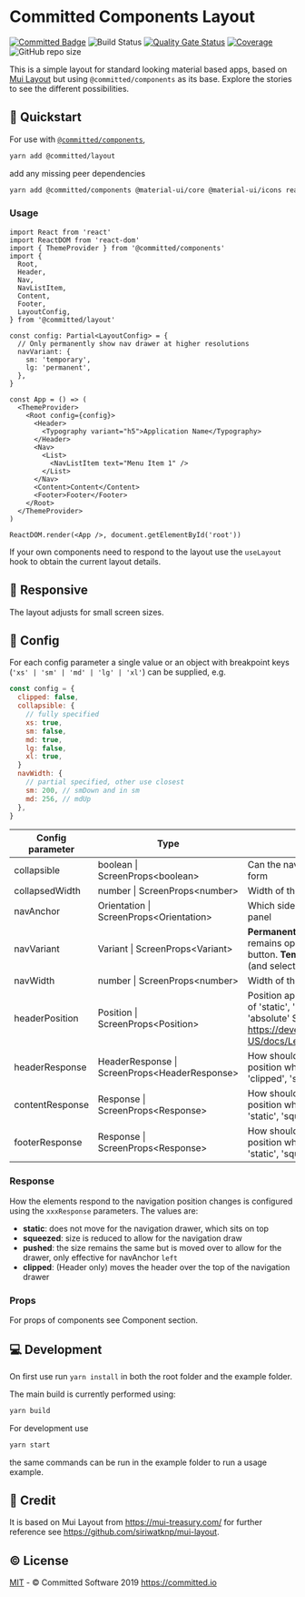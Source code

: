 
<Meta title="Introduction/Layout" />

# Committed Components Layout

[![Committed Badge](https://img.shields.io/endpoint?url=https%3A%2F%2Fcommitted.software%2Fbadge)](https://committed.io)
![Build Status](https://github.com/commitd/layout/workflows/build/badge.svg?branch=main)
[![Quality Gate Status](https://sonarcloud.io/api/project_badges/measure?project=commitd_layout&metric=alert_status)](https://sonarcloud.io/dashboard?id=commitd_layout)
[![Coverage](https://sonarcloud.io/api/project_badges/measure?project=commitd_layout&metric=coverage)](https://sonarcloud.io/dashboard?id=commitd_layout)
![GitHub repo size](https://img.shields.io/github/repo-size/commitd/layout)

This is a simple layout for standard looking material based apps, based on [Mui Layout](https://mui-treasury.com/components/layout)
but using `@committed/components` as its base. Explore the stories to see the different possibilities.

## 🚀 Quickstart

For use with [`@committed/components`](https://github.com/commitd/components),

```bash
yarn add @committed/layout
```

add any missing peer dependencies

```bash
yarn add @committed/components @material-ui/core @material-ui/icons react react-dom
```

### Usage

```tsx
import React from 'react'
import ReactDOM from 'react-dom'
import { ThemeProvider } from '@committed/components'
import {
  Root,
  Header,
  Nav,
  NavListItem,
  Content,
  Footer,
  LayoutConfig,
} from '@committed/layout'

const config: Partial<LayoutConfig> = {
  // Only permanently show nav drawer at higher resolutions
  navVariant: {
    sm: 'temporary',
    lg: 'permanent',
  },
}

const App = () => (
  <ThemeProvider>
    <Root config={config}>
      <Header>
        <Typography variant="h5">Application Name</Typography>
      </Header>
      <Nav>
        <List>
          <NavListItem text="Menu Item 1" />
        </List>
      </Nav>
      <Content>Content</Content>
      <Footer>Footer</Footer>
    </Root>
  </ThemeProvider>
)

ReactDOM.render(<App />, document.getElementById('root'))
```

If your own components need to respond to the layout use the `useLayout` hook to obtain the current layout details.

## 📱 Responsive

The layout adjusts for small screen sizes.

## 📝 Config

For each config parameter a single value or an object with breakpoint keys (`'xs' | 'sm' | 'md' | 'lg' | 'xl'`) can be supplied, e.g.

```javascript
const config = {
  clipped: false,
  collapsible: {
    // fully specified
    xs: true,
    sm: false,
    md: true,
    lg: false,
    xl: true,
  }
  navWidth: {
    // partial specified, other use closest
    sm: 200, // smDown and in sm
    md: 256, // mdUp
  },
}
```

| Config parameter | Type                                            | Description                                                                                                                                                                     | Default Value |
| ---------------- | ----------------------------------------------- | ------------------------------------------------------------------------------------------------------------------------------------------------------------------------------- | ------------- |
| collapsible      | boolean \| ScreenProps\<boolean\>               | Can the navigation be collapsed to a smaller form                                                                                                                               | true          |
| collapsedWidth   | number \| ScreenProps\<number\>                 | Width of the collapsed navigation                                                                                                                                               | 64            |
| navAnchor        | Orientation \| ScreenProps\<Orientation\>       | Which side of the screen to show the nav panel                                                                                                                                  | left          |
| navVariant       | Variant \| ScreenProps\<Variant\>               | **Permanent**: stays all the time. **Persistent**: remains open but can be hidden with button. **Temporary**: hides on click away (and selection).                              | permanent     |
| navWidth         | number \| ScreenProps\<number\>                 | Width of the navigation drawer                                                                                                                                                  | 256           |
| headerPosition   | Position \| ScreenProps\<Position\>             | Position applied to the AppBar header. one of 'static', 'relative', 'sticky', 'fixed', 'absolute' See https://developer.mozilla.org/en-US/docs/Learn/CSS/CSS_layout/Positioning | relative      |
| headerResponse   | HeaderResponse \| ScreenProps\<HeaderResponse\> | How should the Header adjust its size and position when navigation expanded . One of 'clipped', 'static', 'squeezed', 'pushed'.                                                 | 'squeezed'    |
| contentResponse  | Response \| ScreenProps\<Response\>             | How should the Content adjust its size and position when navigation expanded. One of 'static', 'squeezed', 'pushed'.                                                            | 'squeezed'    |
| footerResponse   | Response \| ScreenProps\<Response\>             | How should the Footer adjust its size and position when navigation expanded. One of 'static', 'squeezed', 'pushed'.                                                             | 'squeezed'    |

### Response

How the elements respond to the navigation position changes is configured using the `xxxResponse` parameters. The values are:

- **static**: does not move for the navigation drawer, which sits on top
- **squeezed**: size is reduced to allow for the navigation draw
- **pushed**: the size remains the same but is moved over to allow for the drawer, only effective for navAnchor `left`
- **clipped**: (Header only) moves the header over the top of the navigation drawer

### Props

For props of components see Component section.

## 💻 Development

On first use run `yarn install` in both the root folder and the example folder.

The main build is currently performed using:

```bash
yarn build
```

For development use

```bash
yarn start
```

the same commands can be run in the example folder to run a usage example.

## 👏 Credit

It is based on Mui Layout from https://mui-treasury.com/
for further reference see https://github.com/siriwatknp/mui-layout.

## ©️ License

[MIT](/LICENSE) - © Committed Software 2019 https://committed.io
